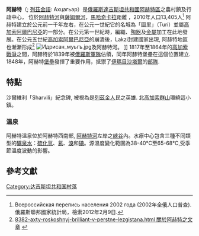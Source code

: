 {{Infobox Settlement
| name = 阿赫特
| native_name = Ахты́
| image_skyline = Ахцегьдин акунар.jpg
| imagesize = 
| image_caption = 
| image_flag = 
| image_shield = 
| pushpin_map = Russia
| pushpin_label_position = right
| subdivision_type = 國家
| subdivision_name = {{RUS}}
| subdivision_type1 = [[俄羅斯行政區劃|共和國]]
| subdivision_name1 = [[達吉斯坦共和國|達吉斯坦共和國]]
| subdivision_type2 = 區
| subdivision_name2 = [[阿赫特區|阿赫特區]]
| elevation_m = 1054
| area_total_km2 = 
| population_as_of = 2010年
| population_total = 13,405 
| population_density_km2 = 
| timezone = 
| utc_offset = 
| timezone_DST = 
| utc_offset_DST = 
| latd = 41
| latm = 27
| lats = 
| latNS = N
| longd = 47
| longm = 44
| longs = 
| longEW = E
| website = http://www.ahty.ru/ 
}}
'''阿赫特'''（{{lang-ru|Ахты́}}; [[列茲金語|列茲金語]]: Ахцагьар）是[[俄羅斯|俄羅斯]][[達吉斯坦共和國|達吉斯坦共和國]][[阿赫特區|阿赫特區]]之農村鎮及行政中心， 位於[[阿赫特河|阿赫特河]]與[[薩姆爾河|薩姆爾河]]，[[馬哈奇卡拉|馬哈奇卡拉]]距離{{convert|254|km|sp=us}} ，2010年人口13,405人<ref> Всероссийская перепись населения 2002 года (2002年全俄人口普查). 俄羅斯聯邦國家統計局，檢索2012年2月9日. </ref> 阿赫特建立於公元前一千年左右，在公元一世紀它的名城為「圖里」（Turi）並屬[[高加索阿爾巴尼亞|高加索阿爾巴尼亞]]的一部分。在公元第一世紀時，編織、[[陶器|陶器]]及[[金屬|金屬]]加工在此地發展。在公元五世紀[[高加索阿爾巴尼亞|高加索阿爾巴尼亞]]的崩潰後，Lakzi封建國家出現, 阿赫特地區也漸漸形成<ref>[http://www.aksakal.info/dag/wikidagestan/ 8382-axty-roskoshnyj-brilliant-v-perstne-lezgistana.html 關於阿赫特之文章{{ru icon}}] {{Wayback|url=http://www.aksakal.info/dag/wikidagestan/ |date=20130625063539 }}</ref>
[[File:Идрисан_муьгъ.jpg|thumb]]及阿赫特河。 ]]
1817年至1864年的[[高加索戰爭|高加索戰爭]]之間，阿赫特於1839年被[[俄羅斯|俄羅斯]][[軍隊|軍隊]]佔領，同年阿赫特堡壘在這個位置建立. 1848年，阿赫特[[堡壘|堡壘]]發揮了重要作用，抵禦了[[伊瑪目|伊瑪目]][[沙塔爾|沙塔爾]]的[[部隊|部隊]].

==特點==
沙爾維利「Sharvili」紀念碑, 被視為是[[列茲金人|列茲金人]]民之英雄. 北[[高加索群山|高加索群山]]環繞這小鎮。

===溫泉===
阿赫特溫泉位於阿赫特西南部, [[阿赫特河|阿赫特河]]左岸之[[峽谷|峽谷]]內。水療中心包含三種不同類型的[[礦泉水|礦泉水]]：[[硫化氫|硫化氫]]、[[氡|氡]]、[[溴|溴]]和[[碘|碘]]。源溫度變化範圍為38-40°C至65-68℃,受季節溫度波動的影響。

==參考文獻==
{{Reflist}}

[[Category:达吉斯坦共和国村落|Category:达吉斯坦共和国村落]]